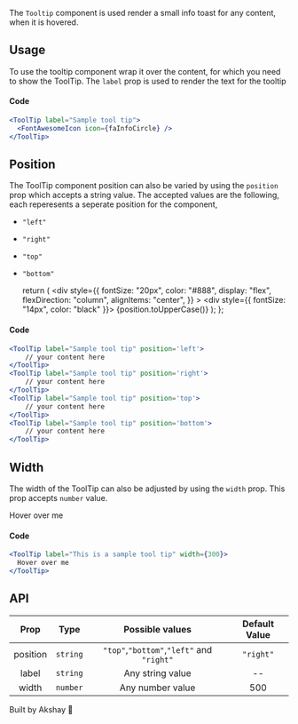 
The `Tooltip` component is used render a small info toast for any content, when it is hovered.

## Usage

To use the tooltip component wrap it over the content, for which you need to show the ToolTip. The `label` prop is used
to render the text for the tooltip

<div style={{ padding: "0px 0px 10px 0px" }}>
  <ToolTip label="Sample tool tip">
    <div style={{ fontSize: "20px", color: "#888" }}>
      <FontAwesomeIcon icon={faInfoCircle} />
    </div>
  </ToolTip>
</div>

#### Code

```jsx
<ToolTip label="Sample tool tip">
  <FontAwesomeIcon icon={faInfoCircle} />
</ToolTip>
```

## Position

The ToolTip component position can also be varied by using the `position` prop which accepts a string value.
The accepted values are the following, each reperesents a seperate position for the component,

- `"left"`
- `"right"`
- `"top"`
- `"bottom"`

  return (
    <ToolTip label="Sample tool tip" position={position}>
      <div
        style={{
          fontSize: "20px",
          color: "#888",
          display: "flex",
          flexDirection: "column",
          alignItems: "center",
        }}
      >
        <FontAwesomeIcon icon={faInfoCircle} />
        <div style={{ fontSize: "14px", color: "black" }}>
          {position.toUpperCase()}
        </div>
      </div>
    </ToolTip>
  );
};

<div
  style={{
    padding: "0px 0px 10px 0px",
    display: "flex",
    justifyContent: "space-around",
    width: "70%",
  }}
>
  <ToolTipText position="right" />
  <ToolTipText position="left" />
  <ToolTipText position="top" />
  <ToolTipText position="bottom" />
</div>

#### Code

```jsx
<ToolTip label="Sample tool tip" position='left'>
    // your content here
</ToolTip>
<ToolTip label="Sample tool tip" position='right'>
    // your content here
</ToolTip>
<ToolTip label="Sample tool tip" position='top'>
    // your content here
</ToolTip>
<ToolTip label="Sample tool tip" position='bottom'>
    // your content here
</ToolTip>
```

## Width

The width of the ToolTip can also be adjusted by using the `width` prop. This prop accepts `number` value.

<ToolTip label="This is a sample tool tip width custom width" width={300}>
  <div style={{ fontWeight: "500" }}>Hover over me</div>
</ToolTip>

#### Code

```jsx
<ToolTip label="This is a sample tool tip" width={300}>
  Hover over me
</ToolTip>
```

## API

|   Prop   |   Type   |              Possible values              | Default Value |
| :------: | :------: | :---------------------------------------: | :-----------: |
| position | `string` | `"top"`,`"bottom"`,`"left"` and `"right"` |   `"right"`   |
|  label   | `string` |             Any string value              |      --       |
|  width   | `number` |             Any number value              |      500      |

Built by Akshay 🤙
